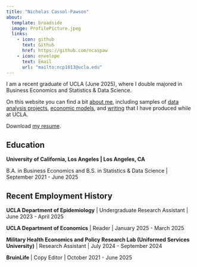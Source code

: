 ```yaml
---
title: "Nicholas Cassol-Pawson"
about:
  template: broadside
  image: ProfilePicture.jpeg
  links:
    - icon: github
      text: Github
      href: https://github.com/ncaspaw
    - icon: envelope
      text: Email
      url: "mailto:ncp1013@ucla.edu"
---
```


I am a recent graduate of UCLA (June 2025), where I double majored in Business Economics and Statistics & Data Science.

On this website you can find a bit [about me](/about.qmd), including samples of [data analysis projects](/projects.qmd), [economic models](/EconomicModels.qmd), and [writing](/WritingSamples.qmd) that I have produced while at UCLA.

Download [my resume](/NicholasCassol-Pawson_Resume.pdf).

## Education

**University of California, Los Angeles \| Los Angeles, CA**

B.A. in Business Economics and B.S. in Statistics & Data Science \| September 2021 - June 2025

## Recent Employment History

**UCLA Department of Epidemiology** \| Undergraduate Research Assistant \| June 2023 - April 2025

**UCLA Department of Economics** \| Reader \| January 2025 - March 2025

**Military Health Economics and Policy Research Lab (Uniformed Services University)** \| Research Assistant \| July 2024 - September 2024

**BruinLife** \| Copy Editor \| October 2021 - June 2025
